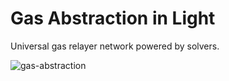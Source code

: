 # Gas Abstraction in Light

Universal gas relayer network powered by solvers.

![gas-abstraction](/light-gas-abstraction.png)

